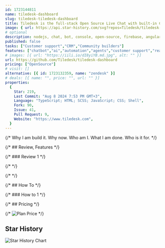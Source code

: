 ```yaml
---
id: 1723144811
name: tiledesk-dashboard
slug: tiledesk-tiledesk-dashboard
title: Tiledesk is the full-stack Open Source Live Chat with built-in Chatbots, written in Node.js and Angular. This repository is dedicated to the WebApp dashboard to manage Tiledesk -  open-source alternative to Voiceflow, enabling easy creation of advanced LLM chatbots with seamless human agent handover.
image: { url: https://api.star-history.com/svg?repos=Tiledesk/tiledesk-dashboard }
# optional
description: nodejs, chat, bot, console, open-source, firebase, angular, opensource, typescript, dashboard, chatbot, realtime, customer-support, livechat, customer-service, live-chat, realtime-chat, firestore, angualr5,  ,
published: false
tasks: ["Customer support","CRM","Community builders"]
features: ["chatbot","ai","automation","agents","customer support","realtime","chat"]
# images: [{ url: "https://iili.io/dI8yiYB.md.jpg", alt: "" }]
url: https://github.com/Tiledesk/tiledesk-dashboard
pricing: ["OpenSource"]
# visit: []
alternative: [{ id: 1723132359, name: "zendesk" }]
# deals: [{ name: "", price: "", url: "" }]
properties:
  {
    Star: 219,
    Last Commit: "Aug 8 2024 7:53 PM GMT+3",
    Language: "TypeScript; HTML; SCSS; JavaScript; CSS; Shell",
    Fork: 90,
    Issue: 41,
    Pull Request: 9,
    Website: "https://www.tiledesk.com",
  }
---
```


{/* Why I am build it. Why now. Who am I. What I am done. Who is it for. */}

{/* ## Review, Features */}

{/* ### Review 1 */}

{/* <DetailYoutube videoId="" startTime={0} /> */}

{/* <Twitters ids=[] /> */}

{/* ## How To */}

{/* ### How to 1 */}

{/* ## Pricing */}

{/* <Img src="" alt="Plan Price" /> */}

## Star History

![Star History Chart](https://api.star-history.com/svg?repos=Tiledesk/tiledesk-dashboard)
